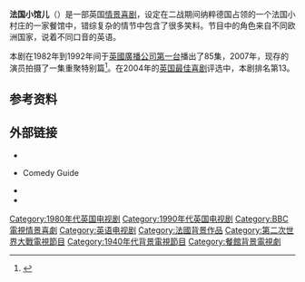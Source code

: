 {{Expand English|'Allo 'Allo!|tpercent=10}}
'''法国小馆儿'''（{{lang-en|'Allo 'Allo!}}）是一部英国[[情景喜剧|情景喜剧]]，设定在二战期间纳粹德国占领的一个法国小村庄的一家餐馆中，错综复杂的情节中包含了很多笑料。节目中的角色来自不同欧洲国家，说着不同口音的英语。

本剧在1982年到1992年间于[[英國廣播公司第一台|英國廣播公司第一台]]播出了85集，2007年，现存的演员拍摄了一集重聚特别篇<ref name="due for return">{{cite news |url=http://news.bbc.co.uk/1/hi/entertainment/6431533.stm |title='Allo 'Allo! due for screen return |first= |last= |publisher=BBC |date=8 March 2007 |archiveurl=https://www.webcitation.org/5TO6G51k4?url=http://news.bbc.co.uk/1/hi/entertainment/6431533.stm |archivedate=2007-11-16 |deadurl=no }}</ref>。在2004年的[[英国最佳喜剧|英国最佳喜剧]]评选中，本剧排名第13。
==参考资料==
<references/>
==外部链接==
*{{BBC programme|b006xyt3}}
*{{BBC Online|comedy/alloallo/|'''Allo 'Allo!''}} Comedy Guide
*{{IMDb title|0086659}}
*{{British Comedy Guide|tv|allo_allo}}

{{DEFAULTSORT:'Allo 'Allo!}}
[[Category:1980年代英国电视剧|Category:1980年代英国电视剧]]
[[Category:1990年代英国电视剧|Category:1990年代英国电视剧]]
[[Category:BBC電視情景喜劇|Category:BBC電視情景喜劇]]
[[Category:英语电视剧|Category:英语电视剧]]
[[Category:法國背景作品|Category:法國背景作品]]
[[Category:第二次世界大戰電視節目|Category:第二次世界大戰電視節目]]
[[Category:1940年代背景電視節目|Category:1940年代背景電視節目]]
[[Category:餐館背景電視劇|Category:餐館背景電視劇]]